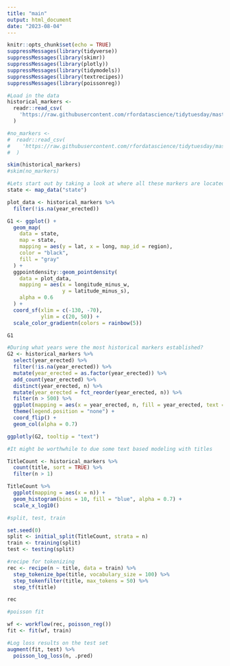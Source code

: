 ```yaml
---
title: "main"
output: html_document
date: "2023-08-04"
---
```


```r
knitr::opts_chunk$set(echo = TRUE)
suppressMessages(library(tidyverse))
suppressMessages(library(skimr))
suppressMessages(library(plotly))
suppressMessages(library(tidymodels))
suppressMessages(library(textrecipes))
suppressMessages(library(poissonreg))
```

```r
#Load in the data
historical_markers <-
  readr::read_csv(
    'https://raw.githubusercontent.com/rfordatascience/tidytuesday/master/data/2023/2023-07-04/historical_markers.csv'
  )

#no_markers <-
#  readr::read_csv(
#    'https://raw.githubusercontent.com/rfordatascience/tidytuesday/master/data/2023/2023-07-04/no_markers.csv'
#  )

skim(historical_markers)
#skim(no_markers)
```

```r
#Lets start out by taking a look at where all these markers are located
state <- map_data("state")

plot_data <- historical_markers %>%
  filter(!is.na(year_erected))

G1 <- ggplot() +
  geom_map(
    data = state,
    map = state,
    mapping = aes(y = lat, x = long, map_id = region),
    color = "black",
    fill = "gray"
  ) +
  ggpointdensity::geom_pointdensity(
    data = plot_data,
    mapping = aes(x = longitude_minus_w,
                  y = latitude_minus_s),
    alpha = 0.6
  ) +
  coord_sf(xlim = c(-130, -70),
           ylim = c(20, 50)) +
  scale_color_gradientn(colors = rainbow(5))

G1
```

```r
#During what years were the most historical markers established?
G2 <- historical_markers %>%
  select(year_erected) %>%
  filter(!is.na(year_erected)) %>%
  mutate(year_erected = as.factor(year_erected)) %>%
  add_count(year_erected) %>%
  distinct(year_erected, n) %>%
  mutate(year_erected = fct_reorder(year_erected, n)) %>%
  filter(n > 500) %>%
  ggplot(mapping = aes(x = year_erected, n, fill = year_erected, text = glue::glue("Count: {n}"))) +
  theme(legend.position = "none") +
  coord_flip() +
  geom_col(alpha = 0.7)

ggplotly(G2, tooltip = "text")
```

```r
#It might be worthwhile to due some text based modeling with titles 

TitleCount <- historical_markers %>%
  count(title, sort = TRUE) %>%
  filter(n > 1)

TitleCount %>%
  ggplot(mapping = aes(x = n)) +
  geom_histogram(bins = 10, fill = "blue", alpha = 0.7) +
  scale_x_log10()
```

```r
#split, test, train

set.seed(0)
split <- initial_split(TitleCount, strata = n)
train <- training(split)
test <- testing(split)

#recipe for tokenizing
rec <- recipe(n ~ title, data = train) %>%
  step_tokenize_bpe(title, vocabulary_size = 100) %>%
  step_tokenfilter(title, max_tokens = 50) %>%
  step_tf(title)

rec
```

```r
#poisson fit

wf <- workflow(rec, poisson_reg())
fit <- fit(wf, train)
```

```r
#Log loss results on the test set
augment(fit, test) %>%
  poisson_log_loss(n, .pred)
```

